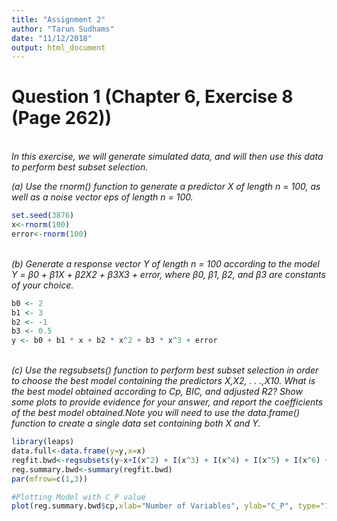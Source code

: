```yaml
---
title: "Assignment 2"
author: "Tarun Sudhams"
date: "11/12/2018"
output: html_document
---
```


# Question 1 (Chapter 6, Exercise 8 (Page 262))
<br>
*In this exercise, we will generate simulated data, and will then use this data to perform best subset selection.*

*(a) Use the rnorm() function to generate a predictor X of length n = 100, as well as a noise vector eps of length n = 100.*

```r
set.seed(3876)
x<-rnorm(100)
error<-rnorm(100)
```
<br>
*(b) Generate a response vector Y of length n = 100 according to the model Y = β0 + β1X + β2X2 + β3X3 + error, where β0, β1, β2, and β3 are constants of your choice.*

```r
b0 <- 2
b1 <- 3
b2 <- -1
b3 <- 0.5
y <- b0 + b1 * x + b2 * x^2 + b3 * x^3 + error
```
<br>
*(c) Use the regsubsets() function to perform best subset selection in order to choose the best model containing the predictors X,X2, . . .,X10. What is the best model obtained according to Cp, BIC, and adjusted R2? Show some plots to provide evidence for your answer, and report the coefficients of the best model obtained.Note you will need to use the data.frame() function to create a single data set containing both X and Y.*

```r
library(leaps)
data.full<-data.frame(y=y,x=x)
regfit.bwd<-regsubsets(y~x+I(x^2) + I(x^3) + I(x^4) + I(x^5) + I(x^6) + I(x^7) + I(x^8) + I(x^9) + I(x^10), data = data.full, nvmax = 10, really.big = T, method = "backward")
reg.summary.bwd<-summary(regfit.bwd)
par(mfrow=c(1,3))

#Plotting Model with C_P value 
plot(reg.summary.bwd$cp,xlab="Number of Variables", ylab="C_P", type="1")
```
<br>

